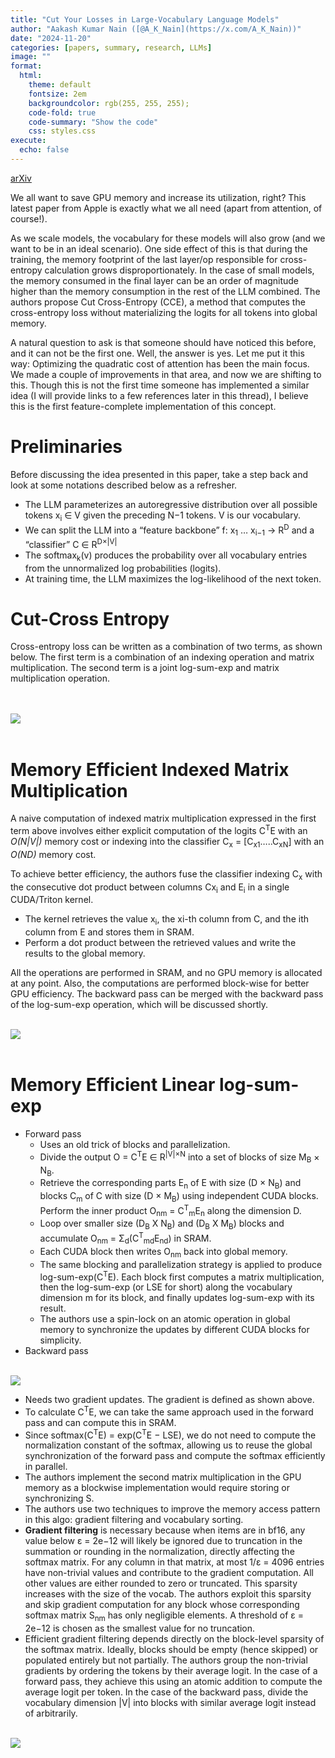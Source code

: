```yaml
---
title: "Cut Your Losses in Large-Vocabulary Language Models"
author: "Aakash Kumar Nain ([@A_K_Nain](https://x.com/A_K_Nain))"
date: "2024-11-20"
categories: [papers, summary, research, LLMs]
image: ""
format:
  html:
    theme: default
    fontsize: 2em
    backgroundcolor: rgb(255, 255, 255);
    code-fold: true
    code-summary: "Show the code"
    css: styles.css
execute: 
  echo: false
---
```


[arXiv](https://arxiv.org/abs/2411.09009)<br>

We all want to save GPU memory and increase its utilization, right? This latest paper from Apple is
exactly what we all need (apart from attention, of course!).

As we scale models, the vocabulary for these models will also grow (and we want to be in an ideal
scenario). One side effect of this is that during the training, the memory footprint of the last layer/op
responsible for cross-entropy calculation grows disproportionately. In the case of small models, the
memory consumed in the final layer can be an order of magnitude higher than the memory consumption in the
rest of the LLM combined. The authors propose Cut Cross-Entropy (CCE), a method that computes the
cross-entropy loss without materializing the logits for all tokens into global memory.

A natural question to ask is that someone should have noticed this before, and it can not be the first
one. Well, the answer is yes. Let me put it this way: Optimizing the quadratic cost of attention has
been the main focus. We made a couple of improvements in that area, and now we are shifting to this.
Though this is not the first time someone has implemented a similar idea (I will provide links to a few
references later in this thread), I believe this is the first feature-complete implementation of this
concept.


# Preliminaries

Before discussing the idea presented in this paper, take a step back and look at some notations described
below as a refresher.

* The LLM parameterizes an autoregressive distribution over all possible tokens x~i~ ∈ V given the
preceding N−1 tokens. V is our vocabulary.
* We can split the LLM into a "feature backbone" f: x~1~ ... x~i−1~ → R^D^ and a "classifier"
C ∈ R^D×|V|^
* The softmax~k~(v) produces the probability over all vocabulary entries from the unnormalized log
probabilities (logits).
* At training time, the LLM maximizes the log-likelihood of the next token.


# Cut-Cross Entropy

Cross-entropy loss can be written as a combination of two terms, as shown below. The first term is a
combination of an indexing operation and matrix multiplication. The second term is a joint log-sum-exp
and matrix multiplication operation.

<br><br>
![](../paper_screenshots/cut_your_losses/1.png)
<br><br>

# Memory Efficient Indexed Matrix Multiplication

A naive computation of indexed matrix multiplication expressed in the first term above involves either
explicit computation of the logits C^T^E with an *O(N|V|)* memory cost or indexing into the classifier
C~x~ = [C~x1~.....C~xN~] with an *O(ND)* memory cost.


To achieve better efficiency, the authors fuse the classifier indexing C~x~ with the consecutive dot
product between columns Cx~i~ and E~i~ in a single CUDA/Triton kernel.

* The kernel retrieves the value x~i~, the xi-th column from C, and the ith column from E and stores
them in SRAM.
* Perform a dot product between the retrieved values and write the results to the global memory.


All the operations are performed in SRAM, and no GPU memory is allocated at any point. Also, the
computations are performed block-wise for better GPU efficiency. The backward pass can be merged with
the backward pass of the log-sum-exp operation, which will be discussed shortly.

<br>
![](../paper_screenshots/cut_your_losses/2.png)
<br><br>

# Memory Efficient Linear log-sum-exp

* Forward pass
  - Uses an old trick of blocks and parallelization.
  - Divide the output O = C^T^E ∈ R^|V|×N^ into a set of blocks of size M~B~ × N~B~.
  - Retrieve the corresponding parts E~n~ of E with size (D × N~B~) and blocks C~m~ of C with size
  (D × M~B~) using independent CUDA blocks. Perform the inner product O~nm~ = C^T^~m~E~n~ along the
  dimension D.
  - Loop over smaller size (D~B~ X N~B~) and (D~B~ X M~B~) blocks and accumulate
  O~nm~ = Σ~d~(C^T^~md~E~nd~) in SRAM.
  - Each CUDA block then writes O~nm~ back into global memory.
  - The same blocking and parallelization strategy is applied to produce log-sum-exp(C^T^E). Each block
  first computes a matrix multiplication, then the log-sum-exp (or LSE for short) along the vocabulary
  dimension m for its block, and finally updates log-sum-exp with its result.
  - The authors use a spin-lock on an atomic operation in global memory to synchronize the updates by
  different CUDA blocks for simplicity.

* Backward pass

<br>
![](../paper_screenshots/cut_your_losses/3.png)
<br>

  - Needs two gradient updates. The gradient is defined as shown above.
  - To calculate C^T^E, we can take the same approach used in the forward pass and can compute this in
  SRAM.
  - Since softmax(C^T^E) = exp(C^T^E − LSE), we do not need to compute the normalization constant of
  the softmax, allowing us to reuse the global synchronization of the forward pass and compute the
  softmax efficiently in parallel.
  - The authors implement the second matrix multiplication in the GPU memory as a blockwise implementation
  would require storing or synchronizing S.
  - The authors use two techniques to improve the memory access pattern in this algo: gradient filtering
  and vocabulary sorting.
  - **Gradient filtering** is necessary because when items are in bf16, any value below ε = 2e−12 will
  likely be ignored due to truncation in the summation or rounding in the normalization, directly
  affecting the softmax matrix. For any column in that matrix, at most 1/ε = 4096 entries have
  non-trivial values and contribute to the gradient computation. All other values are either rounded to
  zero or truncated. This sparsity increases with the size of the vocab. The authors exploit this
  sparsity and skip gradient computation for any block whose corresponding softmax matrix S~nm~ has only
  negligible elements. A threshold of ε = 2e−12 is chosen as the smallest value for no truncation.
  - Efficient gradient filtering depends directly on the block-level sparsity of the softmax matrix.
  Ideally, blocks should be empty (hence skipped) or populated entirely but not partially. The authors
  group the non-trivial gradients by ordering the tokens by their average logit. In the case of a
  forward pass, they achieve this using an atomic addition to compute the average logit per token. In the
  case of the backward pass, divide the vocabulary dimension |V| into blocks with similar average logit
  instead of arbitrarily.

<br>
![](../paper_screenshots/cut_your_losses/4.png)
<br><br>